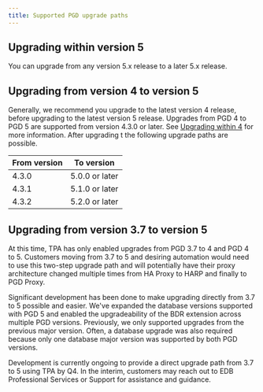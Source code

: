 ```yaml
---
title: Supported PGD upgrade paths
---
```


## Upgrading within version 5

You can upgrade from any version 5.x release to a later 5.x release. 

## Upgrading from version 4 to version 5

Generally, we recommend you upgrade to the latest version 4 release, before
upgrading to the latest version 5 release. Upgrades from PGD 4 to PGD 5 are
 supported from version 4.3.0 or later. See [Upgrading within
4](/pgd/4/upgrades/upgrade_paths/#upgrading-within-version-4) for more
information. After upgrading t the following upgrade paths are
possible.

| From version | To version |
| ---- | -- |
| 4.3.0 | 5.0.0 or later |
| 4.3.1 | 5.1.0 or later |
| 4.3.2 | 5.2.0 or later |


## Upgrading from version 3.7 to version 5

At this time, TPA has only enabled upgrades from PGD 3.7 to 4 and PGD 4 to 5.
Customers moving from 3.7 to 5 and desiring automation would need to use this
two-step upgrade path and will potentially have their proxy architecture changed
multiple times from HA Proxy to HARP and finally to PGD Proxy.

Significant development has been done to make upgrading directly from 3.7 to 5
possible and easier. We've expanded the database versions supported with PGD 5
and enabled the upgradeability of the BDR extension across multiple PGD
versions. Previously, we only supported upgrades from the previous major
version. Often, a database upgrade was also required because only one database
major version was supported by both PGD versions.  

Development is currently ongoing to provide a direct upgrade path from 3.7 to 5
using TPA by Q4. In the interim, customers may reach out to EDB Professional
Services or Support for assistance and guidance.
